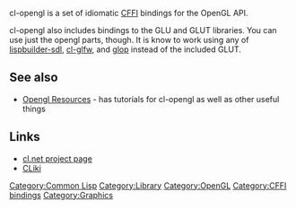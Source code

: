 cl-opengl is a set of idiomatic [[CFFI]] bindings for the OpenGL API.

cl-opengl also includes bindings to the GLU and GLUT libraries. You can use just the opengl parts, though. It is know to work using any of [[lispbuilder-sdl]], [[cl-glfw]], and [[glop]] instead of the included GLUT.

== See also == 
* [[Opengl Resources]] - has tutorials for cl-opengl as well as other useful things

== Links ==
* [http://common-lisp.net/project/cl-opengl/ cl.net project page]
* [http://www.cliki.net/cl-opengl CLiki]

[[Category:Common Lisp]]
[[Category:Library]]
[[Category:OpenGL]]
[[Category:CFFI bindings]]
[[Category:Graphics]]